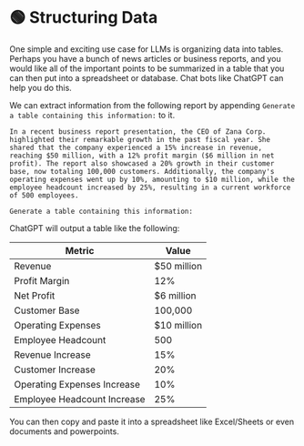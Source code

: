 
# 🟢 Structuring Data

One simple and exciting use case for LLMs is organizing data into tables. Perhaps you have a bunch of news articles or business reports, and you would like all of the important points to be summarized in a table that you can then put into a spreadsheet or database. Chat bots like ChatGPT can help you do this.

We can extract information from the following report by appending `Generate a table containing this information:` to it.

```text
In a recent business report presentation, the CEO of Zana Corp. highlighted their remarkable growth in the past fiscal year. She shared that the company experienced a 15% increase in revenue, reaching $50 million, with a 12% profit margin ($6 million in net profit). The report also showcased a 20% growth in their customer base, now totaling 100,000 customers. Additionally, the company's operating expenses went up by 10%, amounting to $10 million, while the employee headcount increased by 25%, resulting in a current workforce of 500 employees.

Generate a table containing this information:
```

ChatGPT will output a table like the following:

| Metric                      | Value       |
| --------------------------- | ----------- |
| Revenue                     | $50 million |
| Profit Margin               | 12%         |
| Net Profit                  | $6 million  |
| Customer Base               | 100,000     |
| Operating Expenses          | $10 million |
| Employee Headcount          | 500         |
| Revenue Increase            | 15%         |
| Customer Increase           | 20%         |
| Operating Expenses Increase | 10%         |
| Employee Headcount Increase | 25%         |

You can then copy and paste it into a spreadsheet like Excel/Sheets or even documents and powerpoints.
